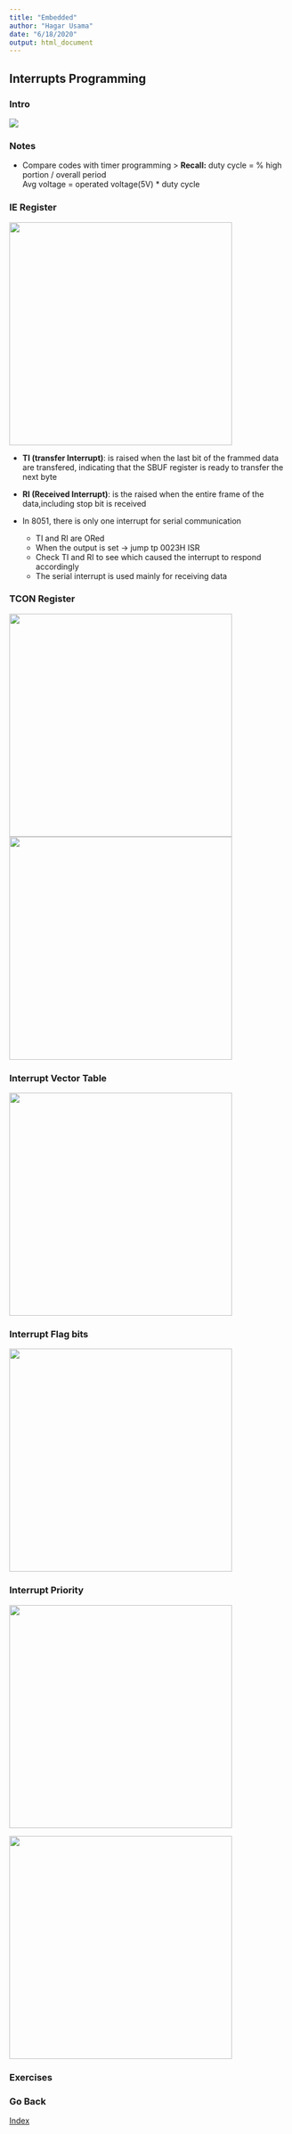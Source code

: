 ```yaml
---
title: "Embedded"
author: "Hagar Usama"
date: "6/18/2020"
output: html_document
---
```


## Interrupts Programming {.tabset}

### Intro
<img src="images/Interrupt (5 + 1).jpg">

### Notes
* Compare codes with timer programming
> **Recall:** duty cycle = % high portion / overall period <br>
Avg voltage = operated voltage(5V) * duty cycle

### IE Register

<img src="images/IE register.png" width="400" height="400">

* **TI (transfer Interrupt)**: is raised when the last bit of the frammed data are transfered, indicating that the SBUF register is ready to transfer the next byte

* **RI (Received Interrupt)**: is the raised when the entire frame of the data,including stop bit is received

* In 8051, there is only one interrupt for serial communication
  * TI and RI are ORed
  * When the output is set -> jump tp 0023H ISR
  * Check TI and RI to see which caused the interrupt to respond accordingly
  * The serial interrupt is used mainly for receiving data

### TCON Register
<img src="images/TCON_1.png" width="400" height="400">
<img src="images/TCON_2.png" width="400" height="400">


### Interrupt Vector Table
<img src="images/intr_vect_table.png" width="400" height="400">

### Interrupt Flag bits
<img src="images/interrupt_flag_bits.png" width="400" height="400">

### Interrupt Priority
<img src="images/interrupt_priority_1.png" width="400" height="400">

<img src="images/interrupt_priority_2.png" width="400" height="400">

### Exercises
### Go Back

<a href="../index.html">Index</a>

##